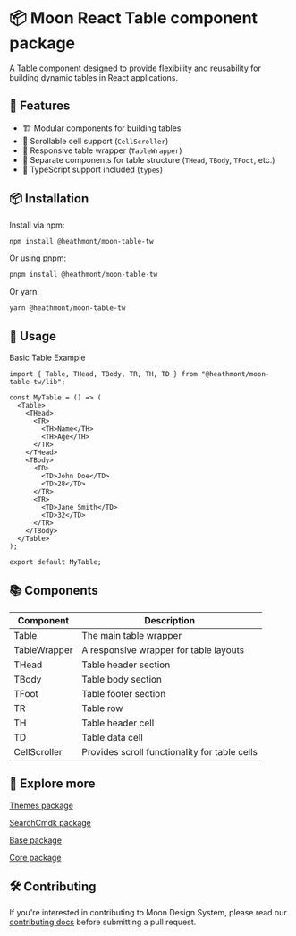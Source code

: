 # 📦 Moon React Table component package

A Table component designed to provide flexibility and reusability for building dynamic tables in React applications.

## 🚀 Features

- 🏗 Modular components for building tables
- 📜 Scrollable cell support (`CellScroller`)
- 📏 Responsive table wrapper (`TableWrapper`)
- 🔄 Separate components for table structure (`THead`, `TBody`, `TFoot`, etc.)
- 📌 TypeScript support included (`types`)

## 📦 Installation

Install via npm:

```bash
npm install @heathmont/moon-table-tw
```

Or using pnpm:

```bash
pnpm install @heathmont/moon-table-tw
```

Or yarn:

```bash
yarn @heathmont/moon-table-tw
```

## 🎯 Usage

Basic Table Example

```code
import { Table, THead, TBody, TR, TH, TD } from "@heathmont/moon-table-tw/lib";

const MyTable = () => (
  <Table>
    <THead>
      <TR>
        <TH>Name</TH>
        <TH>Age</TH>
      </TR>
    </THead>
    <TBody>
      <TR>
        <TD>John Doe</TD>
        <TD>28</TD>
      </TR>
      <TR>
        <TD>Jane Smith</TD>
        <TD>32</TD>
      </TR>
    </TBody>
  </Table>
);

export default MyTable;
```

## 📚 Components

| Component    | Description                                   |
| ------------ | --------------------------------------------- |
| Table        | The main table wrapper                        |
| TableWrapper | A responsive wrapper for table layouts        |
| THead        | Table header section                          |
| TBody        | Table body section                            |
| TFoot        | Table footer section                          |
| TR           | Table row                                     |
| TH           | Table header cell                             |
| TD           | Table data cell                               |
| CellScroller | Provides scroll functionality for table cells |

## 🧭 Explore more

[Themes package](https://github.com/coingaming/moon-light/tree/main/packages/themes)

[SearchCmdk package](https://github.com/coingaming/moon-light/tree/main/packages/cmdk)

[Base package](https://github.com/coingaming/moon-light/tree/main/packages/base)

[Core package](https://github.com/coingaming/moon-light/tree/main/packages/core)

## 🛠️ Contributing

If you're interested in contributing to Moon Design System, please read our [contributing docs](https://github.com/coingaming/moon-light/blob/main/CONTRIBUTING.md) before submitting a pull request.
